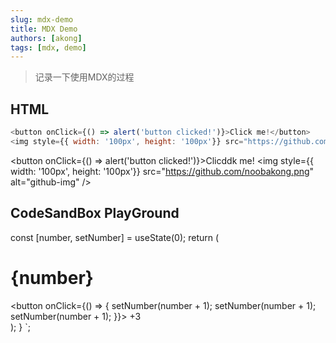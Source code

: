 ```yaml
---
slug: mdx-demo
title: MDX Demo
authors: [akong]
tags: [mdx, demo]
---
```



> 记录一下使用MDX的过程

> <!--truncate-->

## HTML

```js
<button onClick={() => alert('button clicked!')}>Click me!</button>
<img style={{ width: '100px', height: '100px'}} src="https://github.com/noobakong.png" alt="github-img" />
```

<button onClick={() => alert('button clicked!')}>Clicddk me!</button>
<img style={{ width: '100px', height: '100px'}} src="https://github.com/noobakong.png" alt="github-img" />

## CodeSandBox PlayGround
  const [number, setNumber] = useState(0);
  return (
    <div>
      <h1>{number}</h1>
      <button onClick={() => {
        setNumber(number + 1);
        setNumber(number + 1);
        setNumber(number + 1);
      }}>
        +3
      </button>
    </div>
  );
}
`;

<div>
  <Sandpack
    template="react"
    files={{
      '/App.js': reactCode
    }}
  />
</div>
